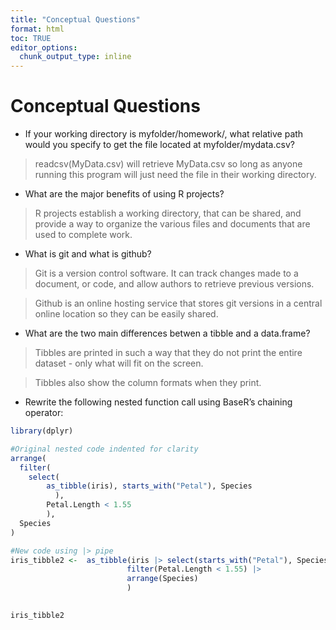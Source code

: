 ```yaml
---
title: "Conceptual Questions"
format: html
toc: TRUE
editor_options: 
  chunk_output_type: inline
---
```


# Conceptual Questions

-   If your working directory is myfolder/homework/, what relative path would you specify to get the file located at myfolder/mydata.csv?

> readcsv(MyData.csv) will retrieve MyData.csv so long as anyone running this program will just need the file in their working directory.

-   What are the major benefits of using R projects?

> R projects establish a working directory, that can be shared, and provide a way to organize the various files and documents that are used to complete work.

-   What is git and what is github?

> Git is a version control software. It can track changes made to a document, or code, and allow authors to retrieve previous versions.

> Github is an online hosting service that stores git versions in a central online location so they can be easily shared.

-   What are the two main differences betwen a tibble and a data.frame?

> Tibbles are printed in such a way that they do not print the entire dataset - only what will fit on the screen.

> Tibbles also show the column formats when they print.

-   Rewrite the following nested function call using BaseR's chaining operator:

```r
library(dplyr)
```

```r
#Original nested code indented for clarity
arrange(
  filter(
    select(
        as_tibble(iris), starts_with("Petal"), Species
          ), 
        Petal.Length < 1.55
        ), 
  Species
)
```

```r
#New code using |> pipe
iris_tibble2 <-  as_tibble(iris |> select(starts_with("Petal"), Species) |>
                          filter(Petal.Length < 1.55) |>
                          arrange(Species)
                          )
                          

iris_tibble2
```
